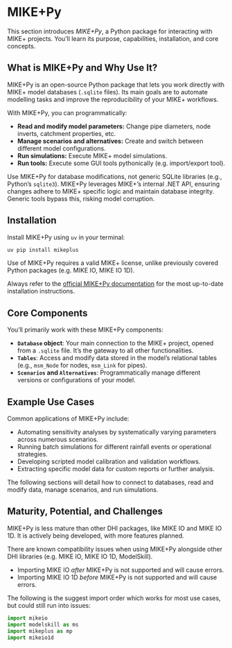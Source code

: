 # MIKE+Py

This section introduces *MIKE+Py*, a Python package for interacting with MIKE+ projects. You'll learn its purpose, capabilities, installation, and core concepts.

## What is MIKE+Py and Why Use It?

MIKE+Py is an open-source Python package that lets you work directly with MIKE+ model databases (`.sqlite` files). Its main goals are to automate modelling tasks and improve the reproducibility of your MIKE+ workflows.

With MIKE+Py, you can programmatically:

*   **Read and modify model parameters:** Change pipe diameters, node inverts, catchment properties, etc.
*   **Manage scenarios and alternatives:** Create and switch between different model configurations.
*   **Run simulations:** Execute MIKE+ model simulations.
*   **Run tools:** Execute some GUI tools pythonically (e.g. import/export tool).
   
::: {.callout-important title="Modifying Databases Correctly"}
Use MIKE+Py for database modifications, not generic SQLite libraries (e.g., Python's `sqlite3`). MIKE+Py leverages MIKE+'s internal .NET API, ensuring changes adhere to MIKE+ specific logic and maintain database integrity. Generic tools bypass this, risking model corruption.
:::

## Installation

Install MIKE+Py using `uv` in your terminal:

```powershell
uv pip install mikeplus
```

::: {.callout-note}
Use of MIKE+Py requires a valid  MIKE+ license, unlike previously covered Python packages (e.g. MIKE IO, MIKE IO 1D).
:::

::: {.callout-tip}
Always refer to the [official MIKE+Py documentation](https://dhi.github.io/mikepluspy/) for the most up-to-date installation instructions.
:::

## Core Components

You'll primarily work with these MIKE+Py components:

*   **`Database` object**: Your main connection to the MIKE+ project, opened from a `.sqlite` file. It's the gateway to all other functionalities.
*   **`Tables`**: Access and modify data stored in the model's relational tables (e.g., `msm_Node` for nodes, `msm_Link` for pipes).
*   **`Scenarios` and `Alternatives`**: Programmatically manage different versions or configurations of your model.

## Example Use Cases

Common applications of MIKE+Py include:

*   Automating sensitivity analyses by systematically varying parameters across numerous scenarios.
*   Running batch simulations for different rainfall events or operational strategies.
*   Developing scripted model calibration and validation workflows.
*   Extracting specific model data for custom reports or further analysis.

The following sections will detail how to connect to databases, read and modify data, manage scenarios, and run simulations.

## Maturity, Potential, and Challenges

MIKE+Py is less mature than other DHI packages, like MIKE IO and MIKE IO 1D. It is actively being developed, with more features planned.

::: {.callout-warning title="Compatibility issues"}
There are known compatibility issues when using MIKE+Py alongside other DHI libraries (e.g. MIKE IO, MIKE IO 1D, ModelSkill).

- Importing MIKE IO *after* MIKE+Py is not supported and will cause errors.
- Importing MIKE IO 1D *before* MIKE+Py is not supported and will cause errors.

The following is the suggest import order which works for most use cases, but could still run into issues:
```python
import mikeio
import modelskill as ms
import mikeplus as mp
import mikeio1d
```
:::